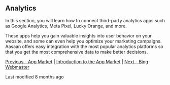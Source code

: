 ## Analytics

In this section, you will learn how to connect third-party analytics apps such as Google Analytics, Meta Pixel, Lucky Orange, and more.

These apps help you gain valuable insights into user behavior on your website, and some can even help you optimize your marketing campaigns. Aasaan offers easy integration with the most popular analytics platforms so that you get the most comprehensive data to make better decisions.

[Previous - App Market](#) | [Introduction to the App Market](#) | [Next - Bing Webmaster](#)

Last modified 8 months ago
